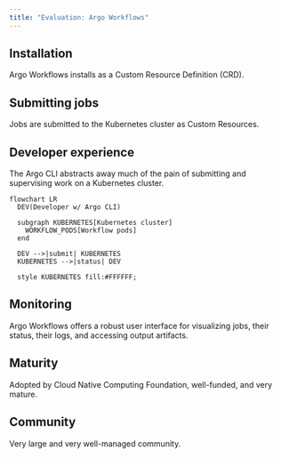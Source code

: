```yaml
---
title: "Evaluation: Argo Workflows"
---
```


## Installation

Argo Workflows installs as a Custom Resource Definition (CRD).


## Submitting jobs

Jobs are submitted to the Kubernetes cluster as Custom Resources.


## Developer experience

The Argo CLI abstracts away much of the pain of submitting and supervising work on a
Kubernetes cluster.

```mermaid
flowchart LR
  DEV(Developer w/ Argo CLI)
  
  subgraph KUBERNETES[Kubernetes cluster]
    WORKFLOW_PODS[Workflow pods]
  end

  DEV -->|submit| KUBERNETES
  KUBERNETES -->|status| DEV

  style KUBERNETES fill:#FFFFFF;
```


## Monitoring

Argo Workflows offers a robust user interface for visualizing jobs, their status, their
logs, and accessing output artifacts.


## Maturity

Adopted by Cloud Native Computing Foundation, well-funded, and very mature.


## Community

Very large and very well-managed community.
